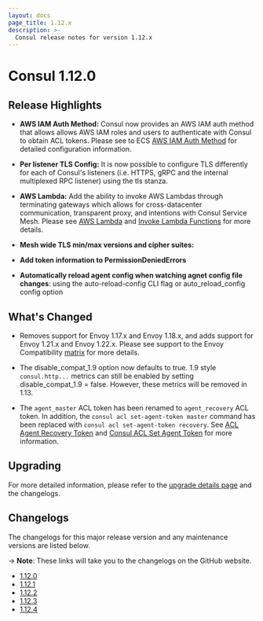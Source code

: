 ```yaml
---
layout: docs
page_title: 1.12.x
description: >-
  Consul release notes for version 1.12.x
---
```


# Consul 1.12.0

## Release Highlights

* **AWS IAM Auth Method:** Consul now provides an AWS IAM auth method that allows allows AWS IAM roles and users to authenticate with Consul to obtain ACL tokens. Please see to ECS [AWS IAM Auth Method](/docs/security/acl/auth-methods/aws-iam) for detailed configuration information. 

* **Per listener TLS Config:** It is now possible to configure TLS differently for each of Consul's listeners (i.e. HTTPS, gRPC and the internal multiplexed RPC listener) using the tls stanza. 

* **AWS Lambda:** Add the ability to invoke AWS Lambdas through terminating gateways which allows for cross-datacenter communication, transparent proxy, and intentions with Consul Service Mesh. Please see [AWS Lambda](/docs]/lambda) and [Invoke Lambda Functions](/docs/lambda/invocation) for more details. 

* **Mesh wide TLS min/max versions and cipher suites:** 

* **Add token information to PermissionDeniedErrors** 

* **Automatically reload agent config when watching agnet config file changes**:  using the auto-reload-config CLI flag or auto_reload_config config option 


## What's Changed

- Removes support for Envoy 1.17.x and Envoy 1.18.x, and adds support for Envoy 1.21.x and Envoy 1.22.x. Please see support to the Envoy Compatibility [matrix](/docs/connect/proxies/envoy) for more details.  

- The disable_compat_1.9 option now defaults to true. 1.9 style `consul.http...` metrics can still be enabled by setting disable_compat_1.9 = false. However, these metrics will be removed in 1.13.

- The `agent_master` ACL token has been renamed to `agent_recovery` ACL token. In addition, the `consul acl set-agent-token master` command has been replaced with `consul acl set-agent-token recovery`. See [ACL Agent Recovery Token](/docs/security/acl/acl-tokens#acl-agent-recovery-token) and [Consul ACL Set Agent Token](/commands/acl/set-agent-token) for more information.

## Upgrading

For more detailed information, please refer to the [upgrade details page](/docs/upgrading/upgrade-specific#consul-1-12-0) and the changelogs.

## Changelogs

The changelogs for this major release version and any maintenance versions are listed below.

-> **Note**: These links will take you to the changelogs on the GitHub website.

- [1.12.0](https://github.com/hashicorp/consul/releases/tag/v1.12.0)
- [1.12.1](https://github.com/hashicorp/consul/releases/tag/v1.12.1)
- [1.12.2](https://github.com/hashicorp/consul/releases/tag/v1.12.2)
- [1.12.3](https://github.com/hashicorp/consul/releases/tag/v1.12.3)
- [1.12.4](https://github.com/hashicorp/consul/releases/tag/v1.12.4)

